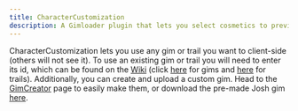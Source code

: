 ```yaml
---
title: CharacterCustomization
description: A Gimloader plugin that lets you select cosmetics to preview client-side
---
```



CharacterCustomization lets you use any gim or trail you want to client-side (others will not see it). To use an existing gim or trail you will need to enter its id, which can be found on the [Wiki](https://gimkit.wiki/wiki/Gimkit_Wiki) (click [here](https://gimkit.wiki/wiki/Gims) for gims and [here](https://gimkit.wiki/wiki/Trails) for trails). Additionally, you can create and upload a custom gim. Head to the [GimCreator](https://thelazysquid.github.io/gimCreator) page to easily make them, or download the pre-made Josh gim [here](https://github.com/TheLazySquid/Gimloader/blob/main/plugins/CharacterCustomization/skins/joshGim.png).

<ButtonInstall client:only="svelte" name="CharacterCustomization" url="https://raw.githubusercontent.com/TheLazySquid/Gimloader/main/plugins/CharacterCustomization/build/CharacterCustomization.js" />